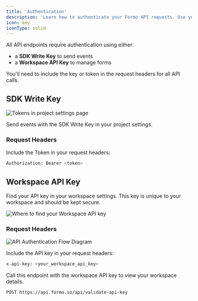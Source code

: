 ```yaml
---
title: 'Authentication'
description: 'Learn how to authenticate your Formo API requests. Use your API Key to call to the Formo Events API, Query API, BI integration, and more.'
icon: key
iconType: solid
---
```


All API endpoints require authentication using either: 
- a **SDK Write Key** to send events
- a **Workspace API Key** to manage forms

You'll need to include the key or token in the request headers for all API calls.

## SDK Write Key

<Frame>
	<img src="/images/project-settings.png" alt="Tokens in project settings page" />
</Frame>

Send events with the SDK Write Key in your project settings.

### Request Headers

Include the Token in your request headers:

```bash
Authorization: Bearer <token>
```

## Workspace API Key

Find your API key in your workspace settings. This key is unique to your workspace and should be kept secure.

<Frame>
	<img
		src="/images/workspace-api-key.png"
		alt="Where to find your Workspace API key"
	/>
</Frame>

### Request Headers

<Frame>
	<img src="/images/auth-flow.png" alt="API Authentication Flow Diagram" />
</Frame>

Include the API key in your request headers:

```bash
x-api-key: <your_workspace_api_key>
```

Call this endpoint with the workspace API key to view your workspace details.

```bash
POST https://api.formo.so/api/validate-api-key
```